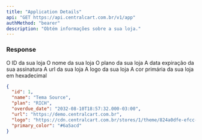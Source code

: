 ```yaml
---
title: "Application Details"
api: "GET https://api.centralcart.com.br/v1/app"
authMethod: "bearer"
description: "Obtém informações sobre a sua loja."
---
```


### Response

<ResponseField name="id" type="number">
  O ID da sua loja
</ResponseField>

<ResponseField name="name" type="string">
  O nome da sua loja
</ResponseField>

<ResponseField name="plan" type="string">
  O plano da sua loja
</ResponseField>

<ResponseField name="overdue_date" type="string">
  A data expiração da sua assinatura
</ResponseField>

<ResponseField name="url" type="string">
  A url da sua loja
</ResponseField>

<ResponseField name="logo" type="string">
  A logo da sua loja
</ResponseField>

<ResponseField name="primary_color" type="string">
  A cor primária da sua loja em hexadecimal
</ResponseField>

<ResponseExample>

```json Response
{
  "id": 1,
  "name": "Tema Source",
  "plan": "RICH",
  "overdue_date": "2032-08-10T18:57:32.000-03:00",
  "url": "https://demo.centralcart.com.br",
  "logo": "https://cdn.centralcart.com.br/stores/1/theme/824a0dfe-efcc-419b-b1c7-92808f2db8be.png",
  "primary_color": "#6a5acd"
}
```

</ResponseExample>
